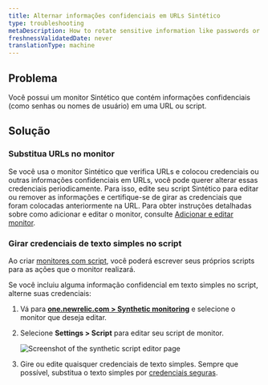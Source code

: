 ```yaml
---
title: Alternar informações confidenciais em URLs Sintético
type: troubleshooting
metaDescription: How to rotate sensitive information like passwords or usernames included in synthetic URLs.
freshnessValidatedDate: never
translationType: machine
---
```



## Problema

Você possui um monitor Sintético que contém informações confidenciais (como senhas ou nomes de usuário) em uma URL ou script.

## Solução

### Substitua URLs no monitor

Se você usa o monitor Sintético que verifica URLs e colocou credenciais ou outras informações confidenciais em URLs, você pode querer alterar essas credenciais periodicamente. Para isso, edite seu script Sintético para editar ou remover as informações e certifique-se de girar as credenciais que foram colocadas anteriormente na URL. Para obter instruções detalhadas sobre como adicionar e editar o monitor, consulte [Adicionar e editar monitor](/docs/synthetics/synthetic-monitoring/using-monitors/add-edit-monitors/).

### Girar credenciais de texto simples no script

Ao criar [monitores com script](/docs/synthetics/synthetic-monitoring/scripting-monitors/introduction-scripted-browser-monitors/), você poderá escrever seus próprios scripts para as ações que o monitor realizará.

Se você incluiu alguma informação confidencial em texto simples no script, alterne suas credenciais:

1. Vá para <DoNotTranslate>**[one.newrelic.com > Synthetic monitoring](https://one.newrelic.com/synthetics-nerdlets)**</DoNotTranslate> e selecione o monitor que deseja editar.

2. Selecione <DoNotTranslate>**Settings > Script**</DoNotTranslate> para editar seu script de monitor.

   <img
     title="Screenshot of the synthetic script editor page"
     alt="Screenshot of the synthetic script editor page"
     src={syntheticScriptEditor}
   />

3. Gire ou edite quaisquer credenciais de texto simples. Sempre que possível, substitua o texto simples por [credenciais seguras](/docs/synthetics/synthetic-monitoring/using-monitors/store-secure-credentials-scripted-browsers-api-tests/).